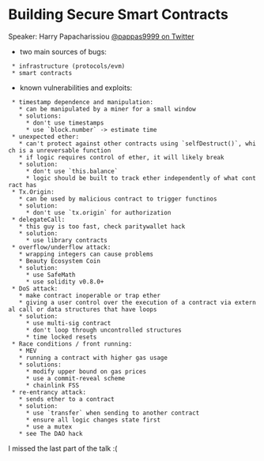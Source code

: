 = Building Secure Smart Contracts =

Speaker: Harry Papacharissiou [[https://twitter.com/pappas9999|@pappas9999 on Twitter]]

* two main sources of bugs:
  * infrastructure (protocols/evm)
  * smart contracts
* known vulnerabilities and exploits:
  * timestamp dependence and manipulation:
    * can be manipulated by a miner for a small window
    * solutions:
      * don't use timestamps
      * use `block.number` -> estimate time
  * unexpected ether:
    * can't protect against other contracts using `selfDestruct()`, which is a unreversable function
    * if logic requires control of ether, it will likely break
    * solution:
      * don't use `this.balance`
      * logic should be built to track ether independently of what contract has
  * Tx.Origin:
    * can be used by malicious contract to trigger functinos
    * solution:
      * don't use `tx.origin` for authorization
  * delegateCall:
    * this guy is too fast, check paritywallet hack
    * solution:
      * use library contracts
  * overflow/underflow attack:
    * wrapping integers can cause problems
    * Beauty Ecosystem Coin
    * solution:
      * use SafeMath
      * use solidity v0.8.0+
  * DoS attack:
    * make contract inoperable or trap ether
    * giving a user control over the execution of a contract via external call or data structures that have loops
    * solution:
      * use multi-sig contract
      * don't loop through uncontrolled structures
      * time locked resets
  * Race conditions / front running:
    * MEV
    * running a contract with higher gas usage
    * solutions:
      * modify upper bound on gas prices
      * use a commit-reveal scheme
      * chainlink FSS
  * re-entrancy attack:
    * sends ether to a contract
    * solution:
      * use `transfer` when sending to another contract
      * ensure all logic changes state first
      * use a mutex
    * see The DAO hack

I missed the last part of the talk :(
